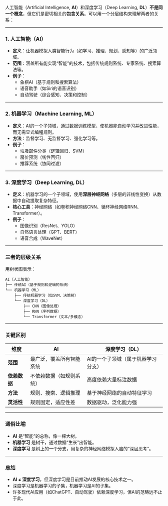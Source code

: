 人工智能（Artificial Intelligence, **AI**）和深度学习（Deep Learning, **DL**）**不是同一个概念**，但它们是密切相关的**包含关系**。可以用一个分层结构来理解两者的关系：

---

### **1. 人工智能（AI）**  
- **定义**：让机器模拟人类智能行为（如学习、推理、规划、感知等）的广泛领域。  
- **范围**：涵盖所有能实现“智能”的技术，包括传统规则系统、专家系统、搜索算法等。  
- **例子**：  
  - 象棋AI（基于规则和搜索算法）  
  - 语音助手（如Siri的语音识别）  
  - 自动驾驶（综合感知、决策和控制）  

---

### **2. 机器学习（Machine Learning, ML）**  
- **定义**：AI的一个子领域，通过数据训练模型，使机器能自动学习并改进性能，而无需显式编程规则。  
- **方法**：监督学习、无监督学习、强化学习等。  
- **例子**：  
  - 垃圾邮件分类（逻辑回归、SVM）  
  - 房价预测（线性回归）  
  - 推荐系统（协同过滤）  

---

### **3. 深度学习（Deep Learning, DL）**  
- **定义**：机器学习的一个子领域，使用**深层神经网络**（多层的非线性变换）从数据中自动提取复杂特征。  
- **核心工具**：神经网络（如卷积神经网络CNN、循环神经网络RNN、Transformer）。  
- **例子**：  
  - 图像识别（ResNet、YOLO）  
  - 自然语言处理（GPT、BERT）  
  - 语音合成（WaveNet）  

---

### **三者的层级关系**  
用树状图表示：  
```
AI（人工智能）  
├── 传统AI（基于规则和逻辑的系统）  
└── 机器学习（ML）  
    ├── 传统机器学习（如SVM、决策树）  
    └── 深度学习（DL）  
        ├── CNN（图像处理）  
        ├── RNN（序列数据）  
        └── Transformer（文本/多模态）  
```

---

### **关键区别**  
| **维度**       | **AI**                  | **深度学习（DL）**            |  
|----------------|-------------------------|-----------------------------|  
| **范围**        | 最广泛，覆盖所有智能系统     | AI的一个子领域（属于机器学习分支） |  
| **依赖数据**    | 不依赖数据（如规则系统）     | 高度依赖大量标注数据           |  
| **方法**        | 规则、搜索、逻辑推理        | 基于神经网络的自动特征学习       |  
| **灵活性**      | 规则固定，适应性差         | 数据驱动，泛化能力强           |  

---

### **通俗比喻**  
- **AI** 是“智能”的总称，像一棵大树。  
- **机器学习** 是树干，通过数据“生长”出智能。  
- **深度学习** 是树上的一个分支，用复杂的神经网络模拟人脑的“深层思考”。  

---

### **总结**  
- **AI ≠ 深度学习**，但深度学习是目前推动AI发展的核心技术之一。  
- 深度学习是机器学习的子集，机器学习是AI的子集。  
- 许多现代AI应用（如ChatGPT、自动驾驶）依赖深度学习，但AI的范畴远不止于此。